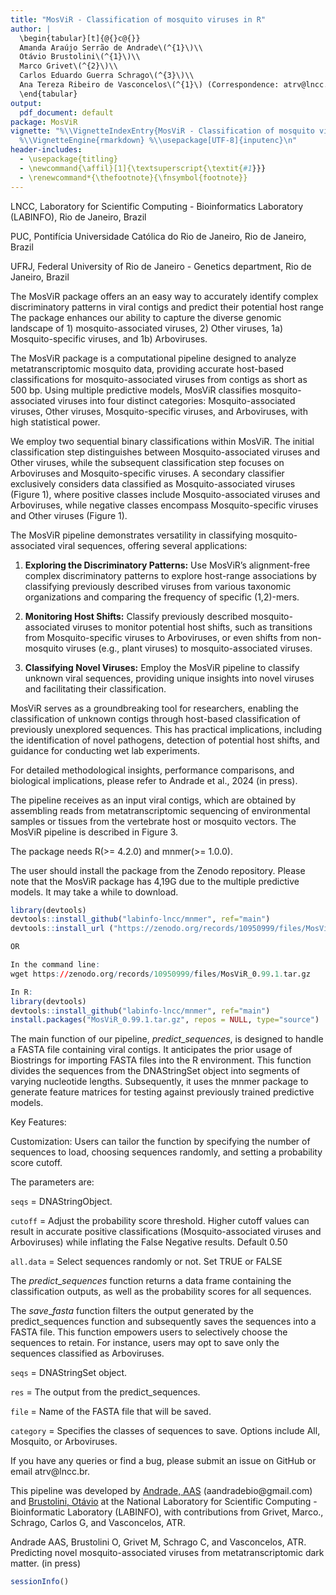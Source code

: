 ```yaml
---
title: "MosViR - Classification of mosquito viruses in R"
author: |
  \begin{tabular}[t]{@{}c@{}}
  Amanda Araújo Serrão de Andrade\(^{1}\)\\
  Otávio Brustolini\(^{1}\)\\
  Marco Grivet\(^{2}\)\\
  Carlos Eduardo Guerra Schrago\(^{3}\)\\
  Ana Tereza Ribeiro de Vasconcelos\(^{1}\) (Correspondence: atrv@lncc.br) \\
  \end{tabular}
output:
  pdf_document: default
package: MosViR
vignette: "%\\VignetteIndexEntry{MosViR - Classification of mosquito viruses in R}
  %\\VignetteEngine{rmarkdown} %\\usepackage[UTF-8]{inputenc}\n"
header-includes:
  - \usepackage{titling}
  - \newcommand{\affil}[1]{\textsuperscript{\textit{#1}}}
  - \renewcommand*{\thefootnote}{\fnsymbol{footnote}}
---
```


\textsuperscript{1} LNCC, Laboratory for Scientific Computing - Bioinformatics Laboratory (LABINFO), Rio de Janeiro, Brazil

\textsuperscript{2} PUC, Pontifícia Universidade Católica do Rio de Janeiro, Rio de Janeiro, Brazil

\textsuperscript{3} UFRJ, Federal University of Rio de Janeiro - Genetics department, Rio de Janeiro, Brazil 

\section{Abstract}

The MosViR package offers an an easy way to accurately identify complex discriminatory patterns in viral contigs and predict their potential host range The package enhances our ability to capture the diverse genomic landscape of 1) mosquito-associated viruses, 2) Other viruses, 1a) Mosquito-specific viruses, and 1b) Arboviruses.

\section{Introduction to the MosViR package and it's applications}

The MosViR package is a computational pipeline designed to analyze metatranscriptomic mosquito data, providing accurate host-based classifications for mosquito-associated viruses from contigs as short as 500 bp. Using multiple predictive models, MosViR classifies mosquito-associated viruses into four distinct categories: Mosquito-associated viruses, Other viruses, Mosquito-specific viruses, and Arboviruses, with high statistical power. 

We employ two sequential binary classifications within MosViR. The initial classification step distinguishes between Mosquito-associated viruses and Other viruses, while the subsequent classification step focuses on Arboviruses and Mosquito-specific viruses. A secondary classifier exclusively considers data classified as Mosquito-associated viruses (Figure 1), where positive classes include Mosquito-associated viruses and Arboviruses, while negative classes encompass Mosquito-specific viruses and Other viruses (Figure 1).

\begin{figure}[h]
  \centering
  \includegraphics[width=0.8\textwidth]{Fig1.png}
  \caption{Flowchart illustrating the link between classifiers}
  \label{fig:wide}
\end{figure}

The MosViR pipeline demonstrates versatility in classifying mosquito-associated viral sequences, offering several applications:

1) **Exploring the Discriminatory Patterns:** Use MosViR's alignment-free complex discriminatory patterns to explore host-range associations by classifying previously described viruses from various taxonomic organizations and comparing the frequency of specific (1,2)-mers.

2) **Monitoring Host Shifts:** Classify previously described mosquito-associated viruses to monitor potential host shifts, such as transitions from Mosquito-specific viruses to Arboviruses, or even shifts from non-mosquito viruses (e.g., plant viruses) to mosquito-associated viruses.

3) **Classifying Novel Viruses:** Employ the MosViR pipeline to classify unknown viral sequences, providing unique insights into novel viruses and facilitating their classification.

MosViR serves as a groundbreaking tool for researchers, enabling the classification of unknown contigs through host-based classification of previously unexplored sequences. This has practical implications, including the identification of novel pathogens, detection of potential host shifts, and guidance for conducting wet lab experiments.

For detailed methodological insights, performance comparisons, and biological implications, please refer to Andrade et al., 2024 (in press).

\section{The MosViR as an R package}

\begin{figure*}
\includegraphics[keepaspectratio,width=12cm]{Fig2.png}
\centering
\caption{\label{fig:wide}Package logo}
\end{figure*}

The pipeline receives as an input viral contigs, which are obtained by assembling reads from metatranscriptomic sequencing of environmental samples or tissues from the vertebrate host or mosquito vectors. The MosViR pipeline is described in Figure 3. 

\begin{figure*}
\includegraphics[keepaspectratio,width=12cm]{Fig3.png}
\centering
\caption{\label{fig:wide}MosViR pipeline. A) Analytical steps included in the pipeline, B) Example of the pipeline output containing the probability scores}
\end{figure*}

\subsection{Dependencies}

The package needs R(>= 4.2.0) and mnmer(>= 1.0.0).

\subsection{Instalation}

The user should install the package from the Zenodo repository. Please note that the MosViR package has 4,19G due to the multiple predictive models. It may take a while to download.  

```r
library(devtools)
devtools::install_github("labinfo-lncc/mnmer", ref="main")
devtools::install_url ("https://zenodo.org/records/10950999/files/MosViR_0.99.1.tar.gz")

OR 

In the command line: 
wget https://zenodo.org/records/10950999/files/MosViR_0.99.1.tar.gz

In R:
library(devtools)
devtools::install_github("labinfo-lncc/mnmer", ref="main")
install.packages("MosViR_0.99.1.tar.gz", repos = NULL, type="source")
```

\subsection{The $predict\_sequences$ function}

The main function of our pipeline, $predict\_sequences$, is designed to handle a FASTA file containing viral contigs. It anticipates the prior usage of Biostrings for importing FASTA files into the R environment. This function divides the sequences from the DNAStringSet object into segments of varying nucleotide lengths. Subsequently, it uses the mnmer package to generate feature matrices for testing against previously trained predictive models.

Key Features:

Customization: Users can tailor the function by specifying the number of sequences to load, choosing sequences randomly, and setting a probability score cutoff.

The parameters are:

`seqs` = DNAStringObject. 

`cutoff` = Adjust the probability score threshold. Higher cutoff values can result in accurate positive classifications (Mosquito-associated viruses and Arboviruses) while inflating the False Negative results. Default 0.50 

`all.data` = Select sequences randomly or not. Set TRUE or FALSE

The $predict\_sequences$ function returns a data frame containing the classification outputs, as well as the probability scores for all sequences. 

\subsection{The $save\_fasta$ function}

The $save\_fasta$ function filters the output generated by the predict_sequences function and subsequently saves the sequences into a FASTA file. This function empowers users to selectively choose the sequences to retain. For instance, users may opt to save only the sequences classified as Arboviruses.
 
`seqs` = DNAStringSet object.

`res` = The output from the predict_sequences.

`file` = Name of the FASTA file that will be saved.

`category` = Specifies the classes of sequences to save. Options include All, Mosquito, or Arboviruses.

\subsection{Work in progress}

If you have any queries or find a bug, please submit an issue on GitHub or email atrv@lncc.br.

\section{Credits}

This pipeline was developed by [Andrade, AAS](https://github.com/aandradebio) (aandradebio@gmail.com) and [Brustolini, Otávio](https://github.com/otaviojbbrustolini) at the National Laboratory for Scientific Computing - Bioinformatic Laboratory (LABINFO), with contributions from  Grivet, Marco., Schrago, Carlos G, and Vasconcelos, ATR.

Andrade AAS, Brustolini O, Grivet M, Schrago C, and Vasconcelos, ATR. Predicting novel mosquito-associated viruses from metatranscriptomic dark matter. (in press)

\section{SessionInfo}

```r
sessionInfo()
```
